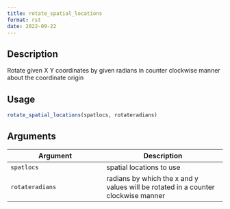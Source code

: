 ```yaml
--- 
title: rotate_spatial_locations 
format: rst 
date: 2022-09-22 
--- 
```


## Description

Rotate given X Y coordinates by given radians in counter clockwise manner about the coordinate origin


## Usage

```r
rotate_spatial_locations(spatlocs, rotateradians)
```


## Arguments

Argument      |Description
------------- |----------------
`spatlocs`     |     spatial locations to use
`rotateradians`     |     radians by which the x and y values will be rotated in a counter clockwise manner


